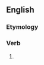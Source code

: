 ==English==

===Etymology===
{{suffix|interrupt|est|lang=en}}

===Verb===
{{head|en|verb form}}

# {{en-archaic second-person singular of|interrupt|lang=en}}